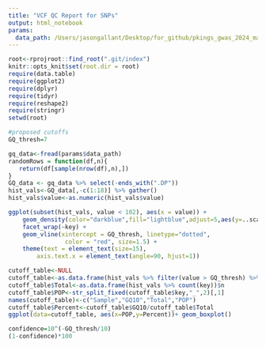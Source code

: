 ```yaml
---
title: "VCF QC Report for SNPs"
output: html_notebook
params:
  data_path: /Users/jasongallant/Desktop/for_github/pkings_gwas_2024_master/output_data/03_QC/MIC4273_HAP2_NEWREF_MSU618_all_fish_all_sites.raw.all.snp.sampled.tab
---
```


```r
root<-rprojroot::find_root(".git/index")
knitr::opts_knit$set(root.dir = root)
require(data.table)
require(ggplot2)
require(dplyr)
require(tidyr)
require(reshape2)
require(stringr)
setwd(root)
```

```r
#proposed cutoffs
GQ_thresh=7
```

```r
gq_data<-fread(params$data_path)
randomRows = function(df,n){
   return(df[sample(nrow(df),n),])
}
GQ_data <- gq_data %>% select(-ends_with(".DP"))
hist_vals<-GQ_data[,-c(1:18)] %>% gather()
hist_vals$value<-as.numeric(hist_vals$value)
```

```r
ggplot(subset(hist_vals, value < 102), aes(x = value)) +
    geom_density(color="darkblue",fill="lightblue",adjust=5,aes(y=..scaled..)) +
    facet_wrap(~key) +
    geom_vline(xintercept = GQ_thresh, linetype="dotted",
                color = "red", size=1.5) +
    theme(text = element_text(size=15),
        axis.text.x = element_text(angle=90, hjust=1))
```

```r
cutoff_table<-NULL
cutoff_table<-as.data.frame(hist_vals %>% filter(value > GQ_thresh) %>% count(key))
cutoff_table$Total<-as.data.frame(hist_vals %>% count(key))$n
cutoff_table$POP<-str_split_fixed(cutoff_table$key,"_",2)[,1]
names(cutoff_table)<-c("Sample","GQ10","Total","POP")
cutoff_table$Percent<-cutoff_table$GQ10/cutoff_table$Total
ggplot(data=cutoff_table, aes(x=POP,y=Percent))+ geom_boxplot()

```

```r
confidence=10^(-GQ_thresh/10)
(1-confidence)*100
```
